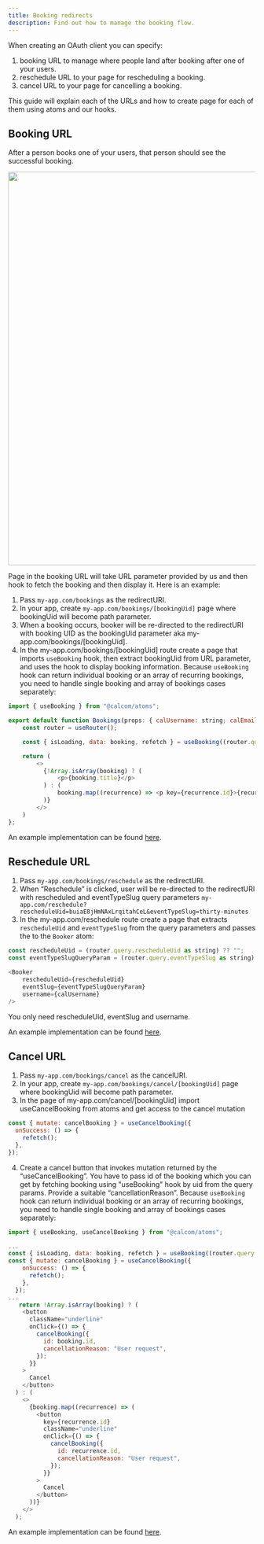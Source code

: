 ```yaml
---
title: Booking redirects
description: Find out how to manage the booking flow.
---
```


When creating an OAuth client you can specify:

1. booking URL to manage where people land after booking after one of your users.
2. reschedule URL to your page for rescheduling a booking.
3. cancel URL to your page for cancelling a booking.

This guide will explain each of the URLs and how to create page for each of them using atoms and our hooks.

## Booking URL

After a person books one of your users, that person should see the successful booking.

<img src="/images/booking-page.png" width="800" height="800" />

Page in the booking URL will take URL parameter provided by us and then hook to fetch the booking and then display it. Here is an example:

1. Pass `my-app.com/bookings` as the redirectURI.
2. In your app, create `my-app.com/bookings/[bookingUid]` page where bookingUid will become path parameter.
3. When a booking occurs, booker will be re-directed to the redirectURI with booking UID as the bookingUid parameter aka my-app.com/bookings/[bookingUid].
4. In the my-app.com/bookings/[bookingUid] route create a page that imports `useBooking` hook, then extract bookingUid from URL parameter, and uses the hook to display booking information. Because
   `useBooking` hook can return individual booking or an array of recurring bookings, you need to handle single booking and array of bookings cases separately:

```js
import { useBooking } from "@calcom/atoms";

export default function Bookings(props: { calUsername: string; calEmail: string }) {
    const router = useRouter();

    const { isLoading, data: booking, refetch } = useBooking((router.query.bookingUid as string) ?? "");

    return (
        <>
          {!Array.isArray(booking) ? (
              <p>{booking.title}</p>
          ) : (
              booking.map((recurrence) => <p key={recurrence.id}>{recurrence.title}</p>)
          )}
        </>
    )
};
```

An example implementation can be found [here](https://github.com/calcom/cal.com/blob/main/packages/platform/examples/base/src/pages/%5BbookingUid%5D.tsx).

## Reschedule URL

1. Pass `my-app.com/bookings/reschedule` as the redirectURI.
2. When “Reschedule” is clicked, user will be re-directed to the redirectURI with rescheduled and eventTypeSlug query parameters `my-app.com/reschedule?rescheduleUid=buiaE8jHmNAxLrqitahCeL&eventTypeSlug=thirty-minutes`
3. In the my-app.com/reschedule route create a page that extracts `rescheduleUid` and `eventTypeSlug` from the query parameters and passes the to the `Booker` atom:

```js
const rescheduleUid = (router.query.rescheduleUid as string) ?? "";
const eventTypeSlugQueryParam = (router.query.eventTypeSlug as string) ?? "";

<Booker
    rescheduleUid={rescheduleUid}
    eventSlug={eventTypeSlugQueryParam}
    username={calUsername}
/>
```

You only need rescheduleUid, eventSlug and username.

An example implementation can be found [here](https://github.com/calcom/cal.com/blob/main/packages/platform/examples/base/src/pages/booking.tsx).

## Cancel URL

1. Pass `my-app.com/bookings/cancel` as the cancelURI.
2. In your app, create `my-app.com/bookings/cancel/[bookingUid]` page where bookingUid will become path parameter.
3. In the page of my-app.com/cancel/[bookingUid] import useCancelBooking from atoms and get access to the cancel mutation

```js
const { mutate: cancelBooking } = useCancelBooking({
  onSuccess: () => {
    refetch();
  },
});
```

4. Create a cancel button that invokes mutation returned by the “useCancelBooking”. You have to pass id of the booking which you can get by fetching booking using "useBooking" hook by uid from the query params. Provide a suitable “cancellationReason”.
   Because `useBooking` hook can return individual booking or an array of recurring bookings, you need to handle single booking and array of bookings cases separately:

```js
import { useBooking, useCancelBooking } from "@calcom/atoms";

...
const { isLoading, data: booking, refetch } = useBooking((router.query.bookingUid as string) ?? "");
const { mutate: cancelBooking } = useCancelBooking({
    onSuccess: () => {
      refetch();
    },
  });
...
   return !Array.isArray(booking) ? (
    <button
      className="underline"
      onClick={() => {
        cancelBooking({
          id: booking.id,
          cancellationReason: "User request",
        });
      }}
    >
      Cancel
    </button>
  ) : (
    <>
      {booking.map((recurrence) => (
        <button
          key={recurrence.id}
          className="underline"
          onClick={() => {
            cancelBooking({
              id: recurrence.id,
              cancellationReason: "User request",
            });
          }}
        >
          Cancel
        </button>
      ))}
    </>
  );
```

An example implementation can be found [here](https://github.com/calcom/cal.com/blob/main/packages/platform/examples/base/src/pages/booking.tsx).
